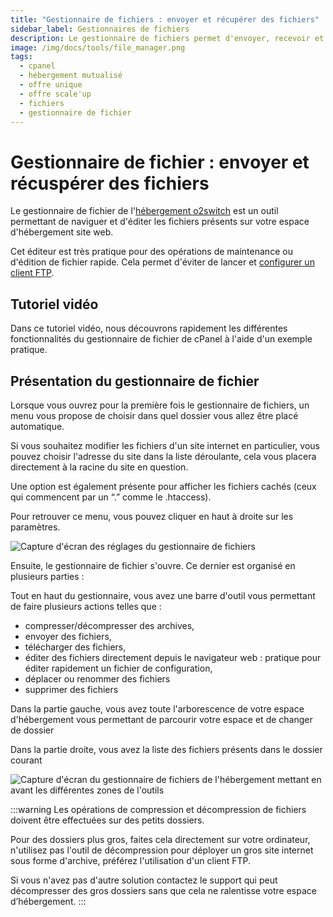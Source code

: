 ```yaml
---
title: "Gestionnaire de fichiers : envoyer et récupérer des fichiers"
sidebar_label: Gestionnaires de fichiers
description: Le gestionnaire de fichiers permet d'envoyer, recevoir et modifier facilement des fichiers depuis une interface web
image: /img/docs/tools/file_manager.png
tags:
  - cpanel
  - hébergement mutualisé
  - offre unique
  - offre scale'up
  - fichiers
  - gestionnaire de fichier
---
```


# Gestionnaire de fichier : envoyer et récuspérer des fichiers

Le gestionnaire de fichier de l'[hébergement o2switch](https://www.o2switch.fr/) est un outil permettant de naviguer
et d'éditer les fichiers présents sur votre espace d'hébergement site web.

Cet éditeur est très pratique pour des opérations de maintenance ou d'édition de fichier rapide. Cela permet d'éviter
de lancer et [configurer un client FTP](/guides/configuration-logiciel).

<PreviewToolCard tool='file_manager' />

## Tutoriel vidéo

Dans ce tutoriel vidéo, nous découvrons rapidement les différentes fonctionnalités du gestionnaire de fichier de cPanel à l'aide d'un exemple pratique.

<YoutubeVideo id='g-pIGriDfl0' title="Comment utiliser le gestionnaire de fichier ?"/>

## Présentation du gestionnaire de fichier

Lorsque vous ouvrez pour la première fois le gestionnaire de fichiers, un menu vous propose de choisir dans quel dossier
vous allez être placé automatique.

Si vous souhaitez modifier les fichiers d'un site internet en particulier, vous pouvez choisir l'adresse du site dans
la liste déroulante, cela vous placera directement à la racine du site en question.

Une option est également présente pour afficher les fichiers cachés (ceux qui commencent par un “.” comme le .htaccess).

Pour retrouver ce menu, vous pouvez cliquer en haut à droite sur les paramètres.

<Image
    src="/img/docs/cpanel/fichiers/gestionnaire-fichiers-parametres.png"
    title="Réglages du gestionnaire de fichiers"
    caption="Paramètres du gestionnaires de fichiers"
    alt="Capture d'écran des réglages du gestionnaire de fichiers"
/>

Ensuite, le gestionnaire de fichier s'ouvre. Ce dernier est organisé en plusieurs parties :

Tout en haut du gestionnaire, vous avez une barre d'outil vous permettant de faire plusieurs actions telles que :
  * compresser/décompresser des archives,
  * envoyer des fichiers,
  * télécharger des fichiers,
  * éditer des fichiers directement depuis le navigateur web : pratique pour éditer rapidement un fichier de configuration,
  * déplacer ou renommer des fichiers
  * supprimer des fichiers

Dans la partie gauche, vous avez toute l'arborescence de votre espace d'hébergement vous permettant de parcourir votre espace et de changer de dossier

Dans la partie droite, vous avez la liste des fichiers présents dans le dossier courant

<Image
    src="/img/docs/cpanel/fichiers/gestionnaire-fichiers-zones.png"
    title="Les différentes zones du gestionnaires de fichiers"
    caption="Les zones principales du gestionnaires de fichiers"
    alt="Capture d'écran du gestionnaire de fichiers de l'hébergement mettant en avant les différentes zones de l'outils"
/>

:::warning
Les opérations de compression et décompression de fichiers doivent être effectuées sur des petits dossiers.

Pour des dossiers plus gros, faites cela directement sur votre ordinateur, n'utilisez pas l'outil de décompression
pour déployer un gros site internet sous forme d'archive, préférez l'utilisation d'un client FTP.

Si vous n'avez pas d'autre solution contactez le support qui peut décompresser des gros dossiers sans que cela ne
ralentisse votre espace d’hébergement.
:::